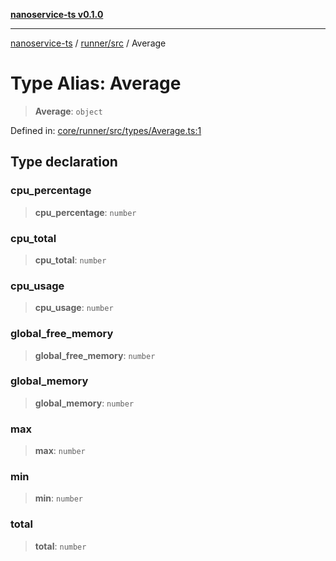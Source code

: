 [**nanoservice-ts v0.1.0**](/docs/ref/README)

***

[nanoservice-ts](/docs/ref/README) / [runner/src](/docs/ref/runner/src/README) / Average

# Type Alias: Average

> **Average**: `object`

Defined in: [core/runner/src/types/Average.ts:1](https://github.com/deskree-inc/nanoservice-ts/blob/3ff7c6796e400e5bcd826090854040c1559068d4/core/runner/src/types/Average.ts#L1)

## Type declaration

### cpu\_percentage

> **cpu\_percentage**: `number`

### cpu\_total

> **cpu\_total**: `number`

### cpu\_usage

> **cpu\_usage**: `number`

### global\_free\_memory

> **global\_free\_memory**: `number`

### global\_memory

> **global\_memory**: `number`

### max

> **max**: `number`

### min

> **min**: `number`

### total

> **total**: `number`
